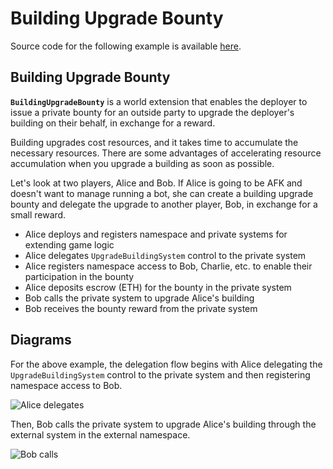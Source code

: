 # Building Upgrade Bounty

Source code for the following example is available
[here](https://github.com/primodiumxyz/developer/tree/main/examples/).

## Building Upgrade Bounty

**`BuildingUpgradeBounty`** is a world extension that enables the deployer to
issue a private bounty for an outside party to upgrade the deployer's building
on their behalf, in exchange for a reward.

Building upgrades cost resources, and it takes time to accumulate the necessary
resources. There are some advantages of accelerating resource accumulation when
you upgrade a building as soon as possible.

Let's look at two players, Alice and Bob. If Alice is going to be AFK and
doesn't want to manage running a bot, she can create a building upgrade bounty
and delegate the upgrade to another player, Bob, in exchange for a small reward.

- Alice deploys and registers namespace and private systems for extending game
  logic
- Alice delegates `UpgradeBuildingSystem` control to the private system
- Alice registers namespace access to Bob, Charlie, etc. to enable their
  participation in the bounty
- Alice deposits escrow (ETH) for the bounty in the private system
- Bob calls the private system to upgrade Alice's building
- Bob receives the bounty reward from the private system

## Diagrams

For the above example, the delegation flow begins with Alice delegating the
`UpgradeBuildingSystem` control to the private system and then registering
namespace access to Bob.

![Alice delegates](../../public/delegation/delegate-alice.svg)

Then, Bob calls the private system to upgrade Alice's building through the
external system in the external namespace.

![Bob calls](../../public/delegation/delegate-bob.svg)
